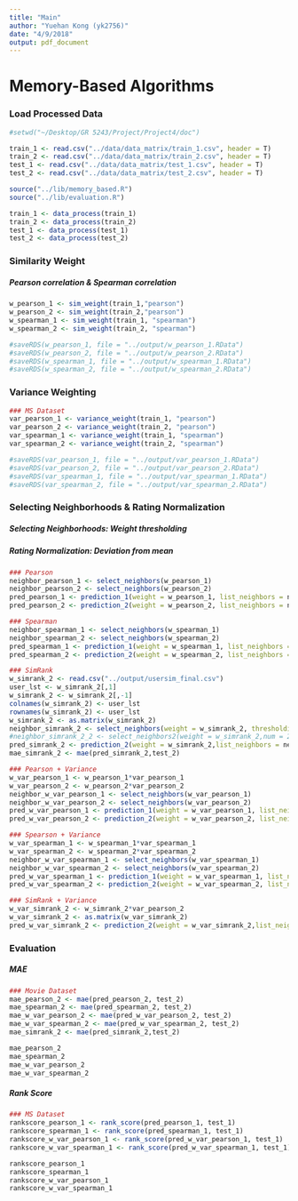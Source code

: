 ```yaml
---
title: "Main"
author: "Yuehan Kong (yk2756)"
date: "4/9/2018"
output: pdf_document
---
```


# Memory-Based Algorithms

### Load Processed Data
```r
#setwd("~/Desktop/GR 5243/Project/Project4/doc")

train_1 <- read.csv("../data/data_matrix/train_1.csv", header = T)
train_2 <- read.csv("../data/data_matrix/train_2.csv", header = T)
test_1 <- read.csv("../data/data_matrix/test_1.csv", header = T)
test_2 <- read.csv("../data/data_matrix/test_2.csv", header = T)

source("../lib/memory_based.R")
source("../lib/evaluation.R")

train_1 <- data_process(train_1)
train_2 <- data_process(train_2)
test_1 <- data_process(test_1)
test_2 <- data_process(test_2)
```

### Similarity Weight
##### Pearson correlation & Spearman correlation
```r
w_pearson_1 <- sim_weight(train_1,"pearson") 
w_pearson_2 <- sim_weight(train_2,"pearson")
w_spearman_1 <- sim_weight(train_1, "spearman")
w_spearman_2 <- sim_weight(train_2, "spearman")

#saveRDS(w_pearson_1, file = "../output/w_pearson_1.RData")
#saveRDS(w_pearson_2, file = "../output/w_pearson_2.RData")
#saveRDS(w_spearman_1, file = "../output/w_spearman_1.RData")
#saveRDS(w_spearman_2, file = "../output/w_spearman_2.RData")
```

### Variance Weighting
```r
### MS Dataset
var_pearson_1 <- variance_weight(train_1, "pearson")
var_pearson_2 <- variance_weight(train_2, "pearson")
var_spearman_1 <- variance_weight(train_1, "spearman")
var_spearman_2 <- variance_weight(train_2, "spearman")

#saveRDS(var_pearson_1, file = "../output/var_pearson_1.RData")
#saveRDS(var_pearson_2, file = "../output/var_pearson_2.RData")
#saveRDS(var_spearman_1, file = "../output/var_spearman_1.RData")
#saveRDS(var_spearman_2, file = "../output/var_spearman_2.RData")
```

### Selecting Neighborhoods & Rating Normalization
##### Selecting Neighborhoods: Weight thresholding
##### Rating Normalization: Deviation from mean

```r
### Pearson
neighbor_pearson_1 <- select_neighbors(w_pearson_1)
neighbor_pearson_2 <- select_neighbors(w_pearson_2)
pred_pearson_1 <- prediction_1(weight = w_pearson_1, list_neighbors = neighbor_pearson_1)
pred_pearson_2 <- prediction_2(weight = w_pearson_2, list_neighbors = neighbor_pearson_2)

### Spearman
neighbor_spearman_1 <- select_neighbors(w_spearman_1)
neighbor_spearman_2 <- select_neighbors(w_spearman_2)
pred_spearman_1 <- prediction_1(weight = w_spearman_1, list_neighbors = neighbor_spearman_1)
pred_spearman_2 <- prediction_2(weight = w_spearman_2, list_neighbors = neighbor_spearman_2)

### SimRank
w_simrank_2 <- read.csv("../output/usersim_final.csv")
user_lst <- w_simrank_2[,1]
w_simrank_2 <- w_simrank_2[,-1]
colnames(w_simrank_2) <- user_lst
rownames(w_simrank_2) <- user_lst
w_simrank_2 <- as.matrix(w_simrank_2)
neighbor_simrank_2 <- select_neighbors(weight = w_simrank_2, thresholding = 0.006)
#neighbor_simrank_2_2 <- select_neighbors2(weight = w_simrank_2,num = 20)
pred_simrank_2 <- prediction_2(weight = w_simrank_2,list_neighbors = neighbor_simrank_2)
mae_simrank_2 <- mae(pred_simrank_2,test_2)

### Pearson + Variance
w_var_pearson_1 <- w_pearson_1*var_pearson_1
w_var_pearson_2 <- w_pearson_2*var_pearson_2
neighbor_w_var_pearson_1 <- select_neighbors(w_var_pearson_1)
neighbor_w_var_pearson_2 <- select_neighbors(w_var_pearson_2)
pred_w_var_pearson_1 <- prediction_1(weight = w_var_pearson_1, list_neighbors = neighbor_w_var_pearson_1)
pred_w_var_pearson_2 <- prediction_2(weight = w_var_pearson_2, list_neighbors = neighbor_w_var_pearson_2)

### Spearson + Variance
w_var_spearman_1 <- w_spearman_1*var_spearman_1
w_var_spearman_2 <- w_spearman_2*var_spearman_2
neighbor_w_var_spearman_1 <- select_neighbors(w_var_spearman_1)
neighbor_w_var_spearman_2 <- select_neighbors(w_var_spearman_2)
pred_w_var_spearman_1 <- prediction_1(weight = w_var_spearman_1, list_neighbors = neighbor_w_var_spearman_1)
pred_w_var_spearman_2 <- prediction_2(weight = w_var_spearman_2, list_neighbors = neighbor_w_var_spearman_2)

### SimRank + Variance
w_var_simrank_2 <- w_simrank_2*var_pearson_2
w_var_simrank_2 <- as.matrix(w_var_simrank_2)
pred_w_var_simrank_2 <- prediction_2(weight = w_var_simrank_2,list_neighbors = neighbor_simrank_2)


```

### Evaluation
##### MAE 
```r
### Movie Dataset
mae_pearson_2 <- mae(pred_pearson_2, test_2)
mae_spearman_2 <- mae(pred_spearman_2, test_2)
mae_w_var_pearson_2 <- mae(pred_w_var_pearson_2, test_2)
mae_w_var_spearman_2 <- mae(pred_w_var_spearman_2, test_2)
mae_simrank_2 <- mae(pred_simrank_2,test_2)

mae_pearson_2
mae_spearman_2
mae_w_var_pearson_2
mae_w_var_spearman_2
```

##### Rank Score
```r
### MS Dataset
rankscore_pearson_1 <- rank_score(pred_pearson_1, test_1)
rankscore_spearman_1 <- rank_score(pred_spearman_1, test_1)
rankscore_w_var_pearson_1 <- rank_score(pred_w_var_pearson_1, test_1)
rankscore_w_var_spearman_1 <- rank_score(pred_w_var_spearman_1, test_1)

rankscore_pearson_1
rankscore_spearman_1
rankscore_w_var_pearson_1
rankscore_w_var_spearman_1
```








